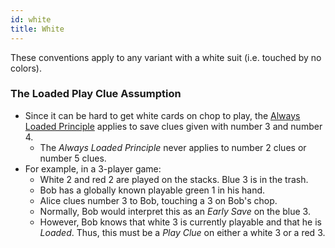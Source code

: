 ```yaml
---
id: white
title: White
---
```


These conventions apply to any variant with a white suit (i.e. touched by no colors).

### The Loaded Play Clue Assumption

- Since it can be hard to get white cards on chop to play, the [Always Loaded Principle](../variant-specific.mdx#the-always-loaded-principle-alp) applies to save clues given with number 3 and number 4.
  - The _Always Loaded Principle_ never applies to number 2 clues or number 5 clues.
- For example, in a 3-player game:
  - White 2 and red 2 are played on the stacks. Blue 3 is in the trash.
  - Bob has a globally known playable green 1 in his hand.
  - Alice clues number 3 to Bob, touching a 3 on Bob's chop.
  - Normally, Bob would interpret this as an _Early Save_ on the blue 3.
  - However, Bob knows that white 3 is currently playable and that he is _Loaded_. Thus, this must be a _Play Clue_ on either a white 3 or a red 3.
